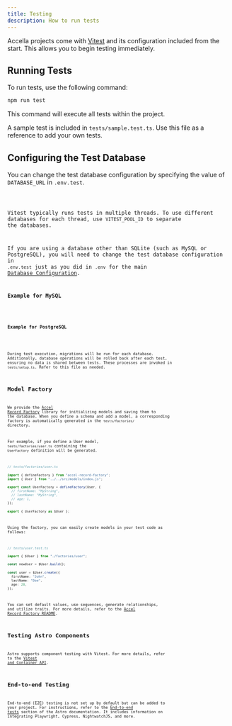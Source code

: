 ```yaml
---
title: Testing
description: How to run tests
---
```



Accella projects come with [Vitest](https://vitest.dev/) and its configuration included from the start. This allows you to begin testing immediately.

## Running Tests

To run tests, use the following command:

```bash
npm run test
```

This command will execute all tests within the project.

A sample test is included in `tests/sample.test.ts`. Use this file as a reference to add your own tests.

## Configuring the Test Database

You can change the test database configuration by specifying the value of `DATABASE_URL` in `.env.test`.

<Code code='DATABASE_URL="file:../test${VITEST_POOL_ID}.db"' lang="dotenv" title='.env.test' />

Vitest typically runs tests in multiple threads. To use different databases for each thread, use `VITEST_POOL_ID` to separate the databases.

If you are using a database other than SQLite (such as MySQL or PostgreSQL), you will need to change the test database configuration in `.env.test` just as you did in `.env` for the main [Database Configuration](./database).

**Example for MySQL**

<Code code='DATABASE_URL="mysql://root:@localhost:3306/test${VITEST_POOL_ID}"' lang="dotenv" title='.env.test' />

**Example for PostgreSQL**

<Code code='DATABASE_URL="postgresql://test:password@localhost:5432/test${VITEST_POOL_ID}"' lang="dotenv" title='.env.test' />

During test execution, migrations will be run for each database. Additionally, database operations will be rolled back after each test, ensuring no data is shared between tests. These processes are invoked in `tests/setup.ts`. Refer to this file as needed.

## Model Factory

We provide the [Accel Record Factory](https://github.com/koyopro/accella/tree/main/packages/accel-record-factory) library for initializing models and saving them to the database. When you define a schema and add a model, a corresponding factory is automatically generated in the `tests/factories/` directory.

For example, if you define a User model, `tests/factories/user.ts` containing the `UserFactory` definition will be generated.

```typescript
// tests/factories/user.ts

import { defineFactory } from "accel-record-factory";
import { User } from "../../src/models/index.js";

export const UserFactory = defineFactory(User, {
  // firstName: "MyString",
  // lastName: "MyString",
  // age: 1,
});

export { UserFactory as $User };
```

Using the factory, you can easily create models in your test code as follows:

```typescript
// tests/user.test.ts

import { $User } from "./factories/user";

const newUser = $User.build();

const user = $User.create({
  firstName: "John",
  lastName: "Doe",
  age: 20,
});
```

You can set default values, use sequences, generate relationships, and utilize traits. For more details, refer to the [Accel Record Factory README](https://github.com/koyopro/accella/blob/main/packages/accel-record-factory/README.md).

## Testing Astro Components

Astro supports component testing with Vitest. For more details, refer to the [Vitest and Container API](https://docs.astro.build/en/guides/testing/#vitest-and-container-api).

## End-to-end Testing

End-to-end (E2E) testing is not set up by default but can be added to your project. For instructions, refer to the [End-to-end tests](https://docs.astro.build/en/guides/testing/#end-to-end-tests) section of the Astro documentation. It includes information on integrating Playwright, Cypress, NightwatchJS, and more.
